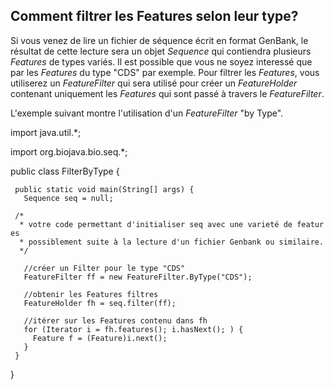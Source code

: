 == Comment filtrer les Features selon leur type? ==

Si vous venez de lire un fichier de séquence écrit en format GenBank, le résultat de cette lecture sera un objet ''Sequence'' qui contiendra plusieurs ''Features'' de types variés. Il est possible que vous ne soyez interessé que par les ''Features'' du type "CDS" par exemple. Pour filtrer les ''Features'', vous utiliserez un ''FeatureFilter'' qui sera utilisé pour créer un ''FeatureHolder'' contenant uniquement les ''Features'' qui sont passé à travers le ''FeatureFilter''.

L'exemple suivant montre l'utilisation d'un ''FeatureFilter'' "by Type".

<java>
import java.util.*;

import org.biojava.bio.seq.*;

public class FilterByType {
  public static void main(String[] args) {
    Sequence seq = null;

  /*
   * votre code permettant d'initialiser seq avec une varieté de features
   * possiblement suite à la lecture d'un fichier Genbank ou similaire.
   */

    //créer un Filter pour le type "CDS"
    FeatureFilter ff = new FeatureFilter.ByType("CDS");

    //obtenir les Features filtres
    FeatureHolder fh = seq.filter(ff);

    //itérer sur les Features contenu dans fh
    for (Iterator i = fh.features(); i.hasNext(); ) {
      Feature f = (Feature)i.next();
    }
  }
}
</java>
